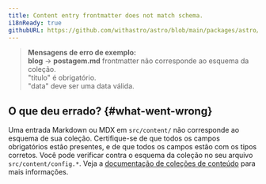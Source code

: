 ```yaml
---
title: Content entry frontmatter does not match schema.
i18nReady: true
githubURL: https://github.com/withastro/astro/blob/main/packages/astro/src/core/errors/errors-data.ts
---
```


> **Mensagens de erro de exemplo:**<br/>
**blog** → **postagem.md** frontmatter não corresponde ao esquema da coleção.<br/>
"titulo" é obrigatório.<br/>
"data" deve ser uma data válida.

## O que deu errado? \{#what-went-wrong\}

Uma entrada Markdown ou MDX em `src/content/` não corresponde ao esquema de sua coleção.
Certifique-se de que todos os campos obrigatórios estão presentes, e de que todos os campos estão com os tipos corretos.
Você pode verificar contra o esquema da coleção no seu arquivo `src/content/config.*`.
Veja a [documentação de coleções de conteúdo](/pt-br/guides/content-collections/) para mais informações.
